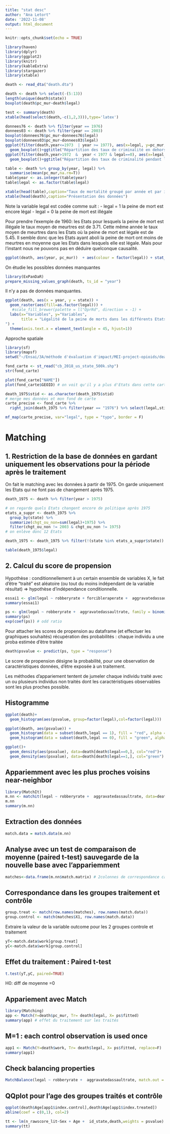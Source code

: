 ```yaml
---
title: "stat desc"
author: "Ana Letort"
date: '2022-11-08'
output: html_document
---
```



```r
knitr::opts_chunk$set(echo = TRUE)
```

```r
library(haven)
library(dplyr)
library(ggplot2)
library(knitr)
library(kableExtra)
library(stargazer)
library(xtable)
```

```r
death <- read_dta("death.dta")
```

```r
death <- death %>% select(-(5:13))
length(unique(death$state))
boxplot(death$pc_mur~death$legal)
```

```r
test <- summary(death)
xtable(head(select(death,-c(1,2,3))),type='latex')

```

```r
donnees76 <- death %>% filter(year == 1976)
donnees03 <- death %>% filter(year == 2003)
boxplot(donnees76$pc_mur~donnees76$legal)
boxplot(donnees03$pc_mur~donnees03$legal)
ggplot(filter(death,year<=1973  | year >= 1977), aes(x=legal, y=pc_mur, color=factor(legal))) +
  geom_boxplot()+ggtitle("Répartition des taux de criminalité en dehors des années d'abolition générale")
ggplot(filter(death,year>1972  &  year < 1977 & legal==0), aes(x=legal, y=pc_mur, color=factor(legal))) +
  geom_boxplot()+ggtitle("Répartition des taux de criminalité pendant l'abolition générale (1972-1977)")


```

```r
table <- death %>% group_by(year, legal) %>% 
  summarise(mean(pc_mur,na.rm=T))
table$year <- as.integer(table$year)
table$legal <- as.factor(table$legal)

xtable(head(table),caption="Taux de mortalité groupé par année et par indice de légalité")
xtable(head(death),caption="Présentation des données")
```

Note la variable legal est codée comme suit :
- legal = 1 la peine de mort est encore légal
- legal = 0 la peine de mort est illégale

Pour prendre l'exemple de 1960: les Etats pour lesquels la peine de mort est illégale le taux moyen de meurtres est de 3.71. Cette même année le taux moyen de meurtres dans les Etats où la peine de mort est légale est de 5.45. Il semble donc que les Etats ayant aboli la peine de mort ont moins de meurtres en moyenne que les Etats dans lesquels elle est légale. Mais pour l'instant nous ne pouvons pas en déduire quelconque causalité. 

```r
ggplot(death, aes(year, pc_mur))  + aes(colour = factor(legal)) + stat_summary(fun=mean, geom="line")
```

On étudie les possibles données manquantes
```r
library(ExPanDaR)
prepare_missing_values_graph(death, ts_id = "year")
```

Il n'y a pas de données manquantes.

```r
ggplot(death, aes(x = year, y = state)) +
  geom_raster(aes(fill=as.factor(legal))) +
   #scale_fill_brewer(palette = ll"OprRd", direction = -1) +
  labs(x="Variables", y="Variables", 
       title = "Légalité de la peine de morts dans les différents Etats entre 1960 et 2003
") +
  theme(axis.text.x = element_text(angle = 45, hjust=1))
```

Approche spatiale
```r
library(sf)
library(mapsf)
setwd("~/Ensai/3A/méthode d'évaluation d'impact/MEI-project-opioids/death penalty")

fond_carte <- st_read("cb_2018_us_state_500k.shp")
str(fond_carte)
```

```r
plot(fond_carte["NAME"])
plot(fond_carte$GEOID) # on voit qu'il y a plus d'Etats dans cette carte que dans notre base de données (jout des territoires) => on sélectionne que les Etats qui nous intéresse

death_1975$stid <- as.character(death_1975$stid)
# merge mes données et mon fond de carte
carte_precise <- fond_carte %>% 
  right_join(death_1975 %>% filter(year == "1976") %>% select(legal,stid), by=c("GEOID"="stid"))
```

```r
mf_map(carte_precise, var="legal", type = "typo", border = F)
```


# Matching
## 1. Restriction de la base de données en gardant uniquement les observations pour la période après le traitement 

On fait le matching avec les données à partir de 1975. On garde uniquement les Etats qui ne font pas de changement après 1975.

```r
death_1975 <- death %>% filter(year > 1975)

# on regarde quels Etats changent encore de politique après 1975
etats_a_suppr <- death_1975 %>% 
  group_by(state) %>%
  summarize(chgt_ou_non=sum(legal)+1975) %>% 
  filter(chgt_ou_non != 2003 & chgt_ou_non != 1975)
# on enlève donc 12 Etats

death_1975 <- death_1975 %>% filter(!(state %in% etats_a_suppr$state))
```

```r
table(death_1975$legal)
```


## 2. Calcul du score de propension
Hypothèse : conditionnellement à un certain ensemble de variables X, le fait d'être "traité" est aléatoire (ou tout du moins indépendant  de la variable  résultat) => hypothèse d'indépendance conditionnelle.


```r
essai1 <- glm(legal ~ robberyrate + forcibleraperate +  aggravatedassaultrate + propertycrimerate + burglaryrate + larcenytheftrate + motorvehicletheftrate, family = binomial(), data=death)
summary(essai1)

ps <- glm(legal ~ robberyrate +  aggravatedassaultrate, family = binomial(), data=death)
summary(ps)
exp(coef(ps)) # odd ratio
```

Pour attacher les scores de propension au dataframe (et effectuer les graphiques souhaités) récupération des probabilités : chaque individu a une proba estimée d'être traitée
```r
death$psvalue <- predict(ps, type = "response")
```

Le score de propension désigne la probabilité, pour une observation de caractéristiques données, d'être exposée à un traitement.

Les méthodes d'appariement tentent de jumeler chaque individu traité avec un ou plusieurs individus non traités dont les caractéristiques observables sont les plus proches possible.

## Histogramme
```r
ggplot(death)+
  geom_histogram(aes(psvalue, group=factor(legal),col=factor(legal)))

ggplot(death, aes(psvalue)) + 
  geom_histogram(data = subset(death,legal == 1), fill = "red", alpha = 0.2) + 
  geom_histogram(data = subset(death,legal == 0), fill = "green", alpha = 0.2)

ggplot()+
  geom_density(aes(psvalue), data=death[death$legal==0,], col="red")+
  geom_density(aes(psvalue), data=death[death$legal==1,], col="green")
```

## Appariemment avec les plus proches voisins near-neighbor
```r
library(MatchIt)
m.nn <- matchit(legal ~ robberyrate +  aggravatedassaultrate, data=death, method= "nearest",ratio=2)
m.nn
summary(m.nn)
```


## Extraction des données
```r
match.data = match.data(m.nn)
```


## Analyse avec un test de comparaison de moyenne (paired t-test) sauvegarde de la nouvelle base avec l'appariemment
```r
matches<-data.frame(m.nn$match.matrix) # 2colonnes de correspondance car ratio=2
```


## Correspondance dans les groupes traitement et contrôle  
```r
group.treat <- match(row.names(matches), row.names(match.data))
group.control <- match(matches$X1, row.names(match.data))
```

Extraire la valeur de la variable outcome pour les 2 groupes controle et traitement
```r
yT<-match.data$work[group.treat]
yC<-match.data$work[group.control]
```


## Effet du traitement : Paired t-test
```r
t.test(yT,yC, paired=TRUE)
```

H0: diff de moyenne =0



## Appariement avec Match
```r
library(Matching)
app <- Match(Y=death$pc_mur, Tr= death$legal, X= ps$fitted)
summary(app) # effet du traitement sur les traités
```


## M=1 : each control observation is used once
```r
app1 <- Match(Y=death$work, Tr= death$legal, X= ps$fitted, replace=F)
summary(app1)
```

## Check balancing properties
```r
MatchBalance(legal ~ robberyrate +  aggravatedassaultrate, match.out = app1, data=death)
```

## QQplot pour l'age des groupes traités et contrôle
```r
qqplot(death$Age[app1$index.control],death$Age[app1$index.treated])
abline(coef = c(0,1), col=2)

tt <- lm(n_rawscore_lit~Sex + Age +  id_state,death,weights = psvalue)
summary(tt)
```



